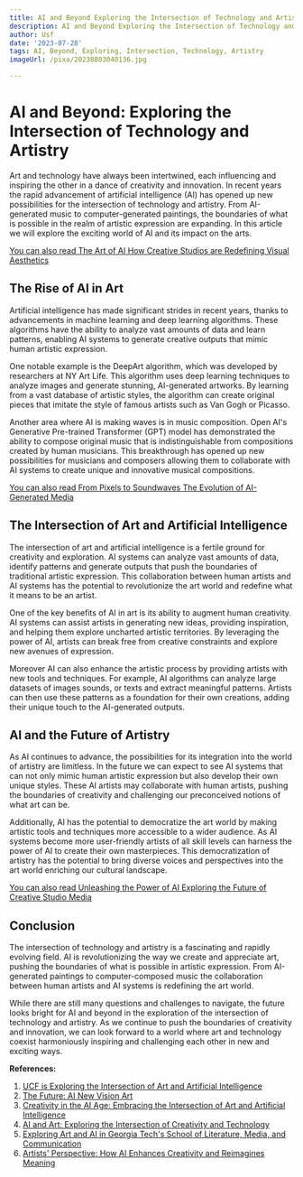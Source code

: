 ```yaml
---
title: AI and Beyond Exploring the Intersection of Technology and Artistry
description: AI and Beyond Exploring the Intersection of Technology and Artistry
author: Usf
date: '2023-07-28'
tags: AI, Beyond, Exploring, Intersection, Technology, Artistry
imageUrl: /pixa/20230803040136.jpg

---
```

# AI  and Beyond:  Exploring the Intersection of Technology and Artistry

Art and technology have always been intertwined, each influencing and  inspiring the  other in a dance of creativity and innovation. In  recent years  the rapid  advancement of artificial intelligence (AI) has opened up new possibilities for the intersection of technology and artistry. From AI-generated music to computer-generated paintings, the boundaries of what is possible in the realm of artistic expression are expanding. In  this article we  will explore the exciting world of AI and its impact on  the arts.

[You can also read The Art of AI How Creative Studios are Redefining Visual Aesthetics](The%20Art%20of%20AI%20How%20Creative%20Studios%20are%20Redefining%20Visual%20Aesthetics)


##  The Rise of AI in Art

Artificial intelligence has  made significant strides in recent years, thanks to advancements in machine learning and deep  learning algorithms. These algorithms have the ability to analyze vast  amounts of data and learn patterns, enabling AI systems to  generate  creative outputs that mimic human artistic expression.

One notable example is  the DeepArt algorithm, which was developed by researchers at NY Art Life.  This algorithm uses deep learning techniques to analyze images and generate stunning, AI-generated artworks. By learning from a vast database of artistic styles,  the algorithm can create original pieces  that imitate the style of  famous artists such as  Van  Gogh or Picasso.

Another  area where AI is making waves is in music composition. Open AI's Generative Pre-trained Transformer (GPT) model has  demonstrated the ability to compose original music that is indistinguishable from compositions created by human musicians. This breakthrough has opened up new possibilities for musicians and composers allowing them to collaborate with AI systems to create unique and innovative musical  compositions.

[You can also read From Pixels to  Soundwaves The Evolution of AI-Generated Media](From%20Pixels%20to%20Soundwaves%20The%20Evolution%20of%20AI-Generated%20Media)


## The Intersection of  Art and Artificial Intelligence

The intersection of art  and artificial intelligence is a  fertile ground  for creativity and exploration.  AI systems can analyze vast amounts of data, identify patterns  and generate outputs that push the boundaries  of traditional artistic expression. This  collaboration  between human artists and AI  systems has the potential to revolutionize the art world and redefine what it means to be an artist.

One of the key benefits of  AI in art is  its ability to augment human creativity. AI systems can assist artists in generating new ideas, providing inspiration, and helping them explore uncharted artistic territories. By leveraging  the power of AI, artists can break  free  from creative constraints and explore  new avenues of expression.

Moreover AI can also  enhance the artistic process  by providing artists with new tools and techniques. For example, AI algorithms can analyze large datasets of images sounds, or texts and extract meaningful patterns. Artists  can then use these patterns as  a foundation for their own creations, adding their unique touch to the AI-generated outputs.

## AI and the Future of  Artistry

As AI continues to advance,  the possibilities for its integration into the world of artistry are limitless. In the future we can expect  to see AI systems that can not only mimic human artistic expression but also develop their own unique styles.  These AI artists may collaborate with  human artists, pushing the boundaries of creativity  and challenging our  preconceived  notions of what art can be.

Additionally,  AI has the potential to democratize the art world by making artistic tools and techniques more accessible to a wider audience. As AI systems become more user-friendly  artists  of all skill levels can harness the power of AI to  create  their own masterpieces. This democratization of artistry has the potential to bring diverse voices and  perspectives into the art world enriching our cultural landscape.

[You can also read Unleashing the Power of AI  Exploring the Future of Creative Studio  Media](Unleashing%20the%20Power%20of%20AI%20Exploring%20the%20Future%20of%20Creative%20Studio%20Media)


## Conclusion

The intersection of technology and artistry is a  fascinating and rapidly evolving field. AI is revolutionizing the way  we create and  appreciate art, pushing the boundaries of what is possible in artistic expression. From AI-generated  paintings  to computer-composed music the collaboration between human artists and  AI systems is redefining the art world.

While there are still many questions and challenges to navigate, the future looks bright for AI and  beyond in the exploration of the intersection of  technology  and artistry. As we continue to push the boundaries of creativity and innovation, we can look  forward to a world where art and technology coexist harmoniously inspiring and challenging each other in new and exciting ways.

**References:**

1. [UCF is Exploring the Intersection of Art and Artificial Intelligence](https://www.ucf.edu/news/ucf-is-exploring-the-intersection-of-art-and-artificial-intelligence/)
2. [The Future: AI New Vision Art](https://nyartlife.com/the-future-ai-new-vision-art/)
3. [Creativity in the AI Age: Embracing the Intersection of  Art and Artificial Intelligence](https://www.linkedin.com/pulse/creativity-ai-age-embracing-intersection-art-mohamed-mo-elbashir)
4. [AI and  Art: Exploring the Intersection of Creativity and Technology](https://youtube.com/watch?v=S0Rs_yk5BXo)
5. [Exploring Art and AI in Georgia Tech's  School of Literature, Media, and  Communication](https://www.gatech.edu/news/2023/07/14/exploring-art-and-ai-georgia-techs-school-literature-media-and-communication-0)
6. [Artists' Perspective: How AI Enhances Creativity and Reimagines Meaning](https://hai.stanford.edu/news/artists-perspective-how-ai-enhances-creativity-and-reimagines-meaning)